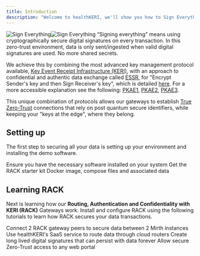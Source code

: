 ```yaml
---
title: Introduction
description: "Welcome to healthKERI, we'll show you how to Sign Everything."
---
```


<img
    className="block dark:hidden"
    src="/images/sign-everything-light.png"
    alt="Sign Everything"
/><img
  className="hidden dark:block"
  src="/images/sign-everything.png"
  alt="Sign Everything"
/>
“Signing everything” means using cryptographically secure digital signatures on every transaction. In this zero-trust environment, data is only sent/ingested when valid digital signatures are used. No more shared secrets.

We achieve this by combining the most advanced key management protocol available, [Key Event Receipt Infrastructure (KERI)](https://trustoverip.github.io/tswg-keri-specification/), with an approach to confidential and authentic data exchange called [ESSR](./essentials/essr), for "Encrypt Sender's key and then Sign Receiver's key", which is detailed [here](https://eprint.iacr.org/2001/079). For a more accessible explanation see the following: [PKAE1](https://neilmadden.blog/2018/11/14/public-key-authenticated-encryption-and-why-you-want-it-part-i/), [PKAE2](https://neilmadden.blog/2018/11/26/public-key-authenticated-encryption-and-why-you-want-it-part-ii/), [PKAE3](https://neilmadden.blog/2018/12/14/public-key-authenticated-encryption-and-why-you-want-it-part-iii/).

This unique combination of protocols allows our gateways to establish [True Zero-Trust](https://www.cisa.gov/resources-tools/resources/modern-approaches-network-access-security) connections that rely on post quantum secure identifiers, while keeping your "keys at the edge", where they belong.



## Setting up

The first step to securing all your data is setting up your environment and installing the demo software.

<CardGroup cols={2}>
  <Card
    title="Setup your Environment"
    icon="screwdriver-wrench"
    href="/environment"
  >
    Ensure you have the necessary software installed on your system
  </Card>
  <Card
    title="Get the Software"
    icon="link"
    href="/software"
  >
    Get the <Tooltip tip="Routing, Authentication and Confidentiality with KERI">RACK</Tooltip> starter kit Docker image, compose files and associated data
  </Card>
</CardGroup>

## Learning RACK

Next is learning how our **Routing, Authentication and Confidentiality with KERI (RACK)** Gateways work. Install and configure <Tooltip tip="Routing, Authentication and Confidentiality with KERI">RACK</Tooltip> using the following tutorials to learn how <Tooltip tip="Routing, Authentication and Confidentiality with KERI">RACK</Tooltip> secures your data transactions.


<CardGroup cols={2}>
  <Card
    title="Quickstart"
    icon="rocket"
    href="/quickstart"
  >
    Connect 2 <Tooltip tip="Routing, Authentication and Confidentiality with KERI">RACK</Tooltip> gateway peers to secure data between 2 Mirth instances
  </Card>
  <Card
    title="Routing Through the Cloud"
    icon="cloud"
    href="/cloud"
  >
    Use healthKERI's SaaS service to route data through cloud routers
  </Card>
  <Card
    title="Establish Data Provenance"
    icon="code"
    href="/anchors"
  >
    Create long lived digital signatures that can persist with data forever
  </Card>
  <Card
    title="Protect Web Portals"
    icon="window"
    href="/portals"
  >
    Allow secure Zero-Trust access to any web portal
  </Card>
</CardGroup>
